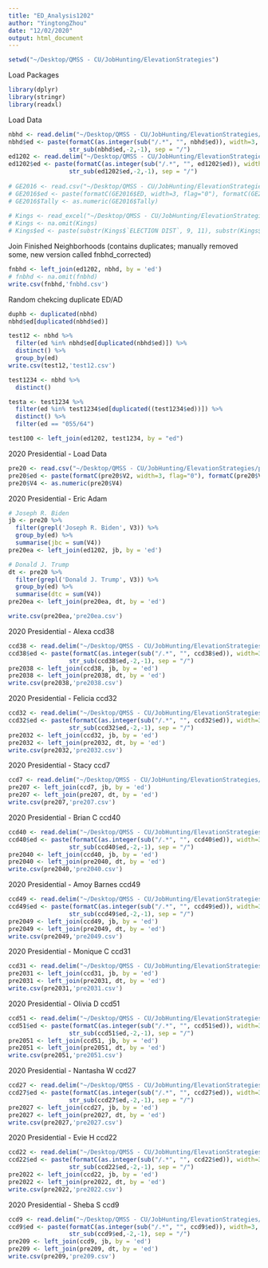 ---
title: "ED_Analysis1202"
author: "YingtongZhou"
date: "12/02/2020"
output: html_document
---

```{r setup, include=FALSE}
setwd("~/Desktop/QMSS - CU/JobHunting/ElevationStrategies")
```

Load Packages
```{r}
library(dplyr)
library(stringr)
library(readxl)
```


Load Data
```{r}
nbhd <- read.delim("~/Desktop/QMSS - CU/JobHunting/ElevationStrategies/nbhd.txt", stringsAsFactors = FALSE)
nbhd$ed <- paste(formatC(as.integer(sub("/.*", "", nbhd$ed)), width=3, flag="0"),
                 str_sub(nbhd$ed,-2,-1), sep = "/")
ed1202 <- read.delim("~/Desktop/QMSS - CU/JobHunting/ElevationStrategies/ed1202.txt", stringsAsFactors = FALSE)
ed1202$ed <- paste(formatC(as.integer(sub("/.*", "", ed1202$ed)), width=3, flag="0"),
                 str_sub(ed1202$ed,-2,-1), sep = "/")
 
# GE2016 <- read.csv("~/Desktop/QMSS - CU/JobHunting/ElevationStrategies/GE2016.csv", stringsAsFactors = FALSE)
# GE2016$ed <- paste(formatC(GE2016$ED, width=3, flag="0"), formatC(GE2016$AD, width=2, flag="0"), sep="/")
# GE2016$Tally <- as.numeric(GE2016$Tally)
 
# Kings <- read_excel("~/Desktop/QMSS - CU/JobHunting/ElevationStrategies/KingsED_nov20.xlsx", skip = 4)
# Kings <- na.omit(Kings)
# Kings$ed <- paste(substr(Kings$`ELECTION DIST`, 9, 11), substr(Kings$`ELECTION DIST`, 7, 8), sep="/")

```


Join Finished Neighborhoods (contains duplicates; manually removed some, new version called fnbhd_corrected)
```{r}
fnbhd <- left_join(ed1202, nbhd, by = 'ed')
# fnbhd <- na.omit(fnbhd)
write.csv(fnbhd,'fnbhd.csv')
```


Random chekcing duplicate ED/AD
```{r}
duphb <- duplicated(nbhd)
nbhd$ed[duplicated(nbhd$ed)]
```

```{r}
test12 <- nbhd %>% 
  filter(ed %in% nbhd$ed[duplicated(nbhd$ed)]) %>% 
  distinct() %>% 
  group_by(ed)
write.csv(test12,'test12.csv')

test1234 <- nbhd %>% 
  distinct()

testa <- test1234 %>% 
  filter(ed %in% test1234$ed[duplicated((test1234$ed))]) %>% 
  distinct() %>% 
  filter(ed == "055/64")

test100 <- left_join(ed1202, test1234, by = "ed")
```





2020 Presidential - Load Data
```{r}
pre20 <- read.csv("~/Desktop/QMSS - CU/JobHunting/ElevationStrategies/pre20.csv", header=FALSE, stringsAsFactors=FALSE)
pre20$ed <- paste(formatC(pre20$V2, width=3, flag="0"), formatC(pre20$V1, width=2, flag="0"), sep="/")
pre20$V4 <- as.numeric(pre20$V4)
```


2020 Presidential - Eric Adam
```{r}
# Joseph R. Biden
jb <- pre20 %>% 
  filter(grepl('Joseph R. Biden', V3)) %>% 
  group_by(ed) %>% 
  summarise(jbc = sum(V4))
pre20ea <- left_join(ed1202, jb, by = 'ed')

# Donald J. Trump
dt <- pre20 %>% 
  filter(grepl('Donald J. Trump', V3)) %>% 
  group_by(ed) %>% 
  summarise(dtc = sum(V4))
pre20ea <- left_join(pre20ea, dt, by = 'ed')

write.csv(pre20ea,'pre20ea.csv')
```


2020 Presidential - Alexa ccd38
```{r}
ccd38 <- read.delim("~/Desktop/QMSS - CU/JobHunting/ElevationStrategies/ccd38.txt", stringsAsFactors = FALSE)
ccd38$ed <- paste(formatC(as.integer(sub("/.*", "", ccd38$ed)), width=3, flag="0"),
                 str_sub(ccd38$ed,-2,-1), sep = "/")
pre2038 <- left_join(ccd38, jb, by = 'ed')
pre2038 <- left_join(pre2038, dt, by = 'ed')
write.csv(pre2038,'pre2038.csv')
```


2020 Presidential - Felicia ccd32
```{r}
ccd32 <- read.delim("~/Desktop/QMSS - CU/JobHunting/ElevationStrategies/ccd32.txt", stringsAsFactors = FALSE)
ccd32$ed <- paste(formatC(as.integer(sub("/.*", "", ccd32$ed)), width=3, flag="0"),
                 str_sub(ccd32$ed,-2,-1), sep = "/")
pre2032 <- left_join(ccd32, jb, by = 'ed')
pre2032 <- left_join(pre2032, dt, by = 'ed')
write.csv(pre2032,'pre2032.csv')
```


2020 Presidential - Stacy ccd7
```{r}
ccd7 <- read.delim("~/Desktop/QMSS - CU/JobHunting/ElevationStrategies/ccd7.txt", stringsAsFactors = FALSE)
pre207 <- left_join(ccd7, jb, by = 'ed')
pre207 <- left_join(pre207, dt, by = 'ed')
write.csv(pre207,'pre207.csv')
```


2020 Presidential - Brian C ccd40
```{r}
ccd40 <- read.delim("~/Desktop/QMSS - CU/JobHunting/ElevationStrategies/ccd40.txt", stringsAsFactors = FALSE)
ccd40$ed <- paste(formatC(as.integer(sub("/.*", "", ccd40$ed)), width=3, flag="0"),
                 str_sub(ccd40$ed,-2,-1), sep = "/")
pre2040 <- left_join(ccd40, jb, by = 'ed')
pre2040 <- left_join(pre2040, dt, by = 'ed')
write.csv(pre2040,'pre2040.csv')
```


2020 Presidential - Amoy Barnes ccd49
```{r}
ccd49 <- read.delim("~/Desktop/QMSS - CU/JobHunting/ElevationStrategies/ccd49.txt", stringsAsFactors = FALSE)
ccd49$ed <- paste(formatC(as.integer(sub("/.*", "", ccd49$ed)), width=3, flag="0"),
                 str_sub(ccd49$ed,-2,-1), sep = "/")
pre2049 <- left_join(ccd49, jb, by = 'ed')
pre2049 <- left_join(pre2049, dt, by = 'ed')
write.csv(pre2049,'pre2049.csv')
```


2020 Presidential - Monique C ccd31
```{r}
ccd31 <- read.delim("~/Desktop/QMSS - CU/JobHunting/ElevationStrategies/ccd31.txt", stringsAsFactors = FALSE)
pre2031 <- left_join(ccd31, jb, by = 'ed')
pre2031 <- left_join(pre2031, dt, by = 'ed')
write.csv(pre2031,'pre2031.csv')
```


2020 Presidential - Olivia D ccd51
```{r}
ccd51 <- read.delim("~/Desktop/QMSS - CU/JobHunting/ElevationStrategies/ccd51.txt", stringsAsFactors = FALSE)
ccd51$ed <- paste(formatC(as.integer(sub("/.*", "", ccd51$ed)), width=3, flag="0"),
                 str_sub(ccd51$ed,-2,-1), sep = "/")
pre2051 <- left_join(ccd51, jb, by = 'ed')
pre2051 <- left_join(pre2051, dt, by = 'ed')
write.csv(pre2051,'pre2051.csv')
```


2020 Presidential - Nantasha W ccd27
```{r}
ccd27 <- read.delim("~/Desktop/QMSS - CU/JobHunting/ElevationStrategies/ccd27.txt", stringsAsFactors = FALSE)
ccd27$ed <- paste(formatC(as.integer(sub("/.*", "", ccd27$ed)), width=3, flag="0"),
                 str_sub(ccd27$ed,-2,-1), sep = "/")
pre2027 <- left_join(ccd27, jb, by = 'ed')
pre2027 <- left_join(pre2027, dt, by = 'ed')
write.csv(pre2027,'pre2027.csv')
```


2020 Presidential - Evie H ccd22
```{r}
ccd22 <- read.delim("~/Desktop/QMSS - CU/JobHunting/ElevationStrategies/ccd22.txt", stringsAsFactors = FALSE)
ccd22$ed <- paste(formatC(as.integer(sub("/.*", "", ccd22$ed)), width=3, flag="0"),
                 str_sub(ccd22$ed,-2,-1), sep = "/")
pre2022 <- left_join(ccd22, jb, by = 'ed')
pre2022 <- left_join(pre2022, dt, by = 'ed')
write.csv(pre2022,'pre2022.csv')
```


2020 Presidential - Sheba S ccd9
```{r}
ccd9 <- read.delim("~/Desktop/QMSS - CU/JobHunting/ElevationStrategies/ccd9.txt", stringsAsFactors = FALSE)
ccd9$ed <- paste(formatC(as.integer(sub("/.*", "", ccd9$ed)), width=3, flag="0"),
                 str_sub(ccd9$ed,-2,-1), sep = "/")
pre209 <- left_join(ccd9, jb, by = 'ed')
pre209 <- left_join(pre209, dt, by = 'ed')
write.csv(pre209,'pre209.csv')
```